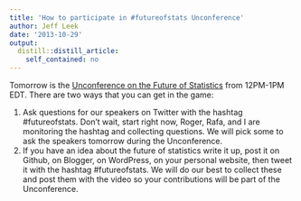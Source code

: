 ```yaml
---
title: 'How to participate in #futureofstats Unconference'
author: Jeff Leek
date: '2013-10-29'
output:
  distill::distill_article:
    self_contained: no
---
```


Tomorrow is the [Unconference on the Future of Statistics](https://plus.google.com/events/cd94ktf46i1hbi4mbqbbvvga358) from 12PM-1PM EDT. There are two ways that you can get in the game:

  1. <span style="line-height: 16px;">Ask questions for our speakers on Twitter with the hashtag #futureofstats. Don't wait, start right now, Roger, Rafa, and I are monitoring the hashtag and collecting questions. We will pick some to ask the speakers tomorrow during the Unconference. </span>
  2. If you have an idea about the future of statistics write it up, post it on Github, on Blogger, on WordPress, on your personal website, then tweet it with the hashtag #futureofstats. We will do our best to collect these and post them with the video so your contributions will be part of the Unconference.
